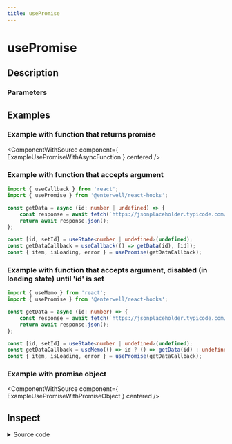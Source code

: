 ```yaml
---
title: usePromise
---
```



# usePromise

## Description

<ComponentDescription name="usePromise" />

### Parameters

<ComponentParameters name="usePromise" />

## Examples

### Example with function that returns promise

<ComponentWithSource component={ ExampleUsePromiseWithAsyncFunction } centered />

### Example with function that accepts argument

```ts filename="example.ts - Example with function that accepts argument" {10-11}
import { useCallback } from 'react';
import { usePromise } from '@enterwell/react-hooks';

const getData = async (id: number | undefined) => {
    const response = await fetch(`https://jsonplaceholder.typicode.com/todos/${id}`);
    return await response.json();
};

const [id, setId] = useState<number | undefined>(undefined);
const getDataCallback = useCallback(() => getData(id), [id]);
const { item, isLoading, error } = usePromise(getDataCallback);
```

### Example with function that accepts argument, disabled (in loading state) until 'id' is set

```ts filename="example.ts - Example with function that accepts argument, disabled (in loading state) until 'id' is set" {10-11}
import { useMemo } from 'react';
import { usePromise } from '@enterwell/react-hooks';

const getData = async (id: number) => {
    const response = await fetch(`https://jsonplaceholder.typicode.com/todos/${id}`);
    return await response.json();
};

const [id, setId] = useState<number | undefined>(undefined);
const getDataCallback = useMemo(() => id ? () => getData(id) : undefined, [id]);
const { item, isLoading, error } = usePromise(getDataCallback);
```

### Example with promise object

<ComponentWithSource component={ ExampleUsePromiseWithPromiseObject } centered />

## Inspect

<details>
    <summary>Source code</summary>
    <ComponentSource 
        package="@enterwell/react-hooks" 
        directory="hooks" 
        name="usePromise"
    />
</details>
